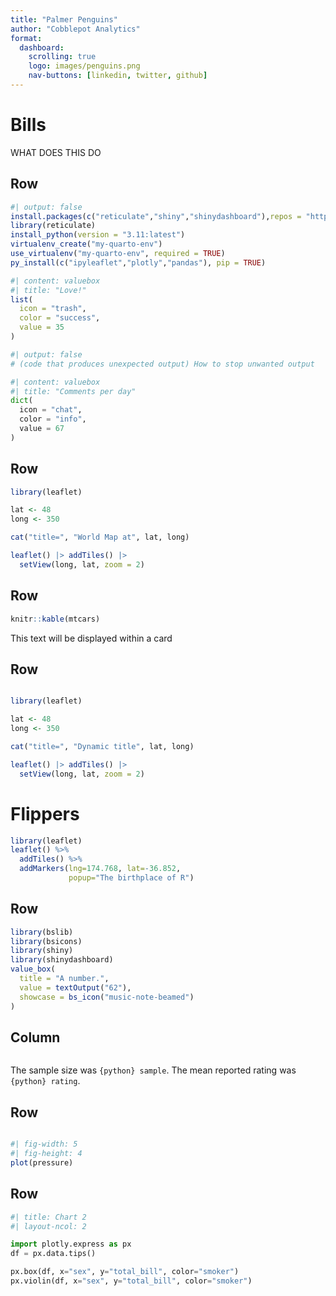 ```yaml
--- 
title: "Palmer Penguins"
author: "Cobblepot Analytics"
format: 
  dashboard:
    scrolling: true
    logo: images/penguins.png
    nav-buttons: [linkedin, twitter, github]
---
```



# Bills 

::: {.card title="Wow!"}
WHAT DOES THIS DO
:::

## Row {.flow}

```r
#| output: false
install.packages(c("reticulate","shiny","shinydashboard"),repos = "http://cran.us.r-project.org")
library(reticulate)
install_python(version = "3.11:latest")
virtualenv_create("my-quarto-env") 
use_virtualenv("my-quarto-env", required = TRUE)
py_install(c("ipyleaflet","plotly","pandas"), pip = TRUE)
```

```r
#| content: valuebox
#| title: "Love!"
list(
  icon = "trash",
  color = "success",
  value = 35
)
```

```python
#| output: false
# (code that produces unexpected output) How to stop unwanted output
```

```python
#| content: valuebox
#| title: "Comments per day"
dict(
  icon = "chat",
  color = "info",
  value = 67
)
```

## Row {.flow}

```r
library(leaflet)

lat <- 48
long <- 350

cat("title=", "World Map at", lat, long)

leaflet() |> addTiles() |> 
  setView(long, lat, zoom = 2)
```

## Row {height=40%}
```r
knitr::kable(mtcars)
```
::: {.card}
This text will be displayed within a card
:::

## Row {height=30%}

```python
```

```r
library(leaflet)

lat <- 48
long <- 350

cat("title=", "Dynamic title", lat, long)

leaflet() |> addTiles() |> 
  setView(long, lat, zoom = 2)
```

# Flippers {orientation="columns" scrolling="true"}

```r
library(leaflet)
leaflet() %>%
  addTiles() %>% 
  addMarkers(lng=174.768, lat=-36.852, 
             popup="The birthplace of R")
```
## Row {height=70%, .flow}
```r
library(bslib)
library(bsicons)
library(shiny)
library(shinydashboard)
value_box(
  title = "A number.",
  value = textOutput("62"),
  showcase = bs_icon("music-note-beamed")
)
```

## Column

```python
```

::: {.card}
The sample size was `{python} sample`. The mean reported 
rating was `{python} rating`.
:::

## Row {height=30%}

```python
```

```r
#| fig-width: 5
#| fig-height: 4
plot(pressure)
```

## Row {.tabset}

```python
#| title: Chart 2
#| layout-ncol: 2

import plotly.express as px
df = px.data.tips()

px.box(df, x="sex", y="total_bill", color="smoker")
px.violin(df, x="sex", y="total_bill", color="smoker")
```
